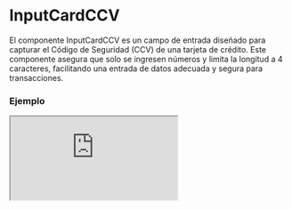 
# InputCardCCV

El componente InputCardCCV es un campo de entrada diseñado para capturar el Código de Seguridad (CCV) de una tarjeta de crédito. Este componente asegura que solo se ingresen números y limita la longitud a 4 caracteres, facilitando una entrada de datos adecuada y segura para transacciones.

### Ejemplo

<Iframe src="https://fenextjs-component-storybook.vercel.app/iframe.html?args=&id=input-card-inputcardccv--index&viewMode=story" />

### Importacion

Para importar el componente InputCardCCV, se puede hacer desde fenextjs

```tsx copy
import { InputCardCCV } from "fenextjs";
```

### Parametros

| Parametro | Tipo | Requerido | Default | Descripcion |
| --------- | ---- | --------- | ------- | ----------- |
| placeholder | string | no | 'XXX' | Texto que se muestra como marcador de posición en el campo de entrada. |
| disabled | boolean | no | false | Indica si el campo de entrada está deshabilitado. |
| required | boolean | no | false | Indica si el campo de entrada es obligatorio. |
| optional | boolean | no | false | Indica si el campo de entrada es opcional. |
| onChange | function | no | undefined | Función que se ejecuta al cambiar el valor del campo de entrada. |
| maxLength | number | no | 4 | Longitud máxima permitida para la entrada, en este caso 4 caracteres. Se establece directamente en el componente. |
| regExpReplace | string | no | '' | Cadena utilizada para reemplazar los valores no deseados. Se establece directamente en el componente. |
| regExp | RegExp | no | /[^0-9]/g | Expresión regular que se utiliza para validar la entrada, permitiendo solo números. Se establece directamente en el componente. |
| inputMode | string | no | 'numeric' | Modo de entrada para facilitar el ingreso de datos numéricos en dispositivos móviles. Se establece directamente en el componente. |
| type | string | no | 'number' | Tipo de entrada del campo, que se establece como número. Se establece directamente en el componente. |

### Storybook

Para ver el storybook del componente lo puede hacer con este [link](https://fenextjs-component-storybook.vercel.app/?path=/story/input-card-inputcardccv--index)

### Usos

- Básico

```tsx copy
<InputCardCCV />
```

- InputCardCCV con texto de marcador de posición personalizado

```tsx copy
<InputCardCCV placeholder="Ingresa tu CCV" />
```

- InputCardCCV deshabilitado

```tsx copy
<InputCardCCV disabled={true} />
```

- InputCardCCV con función personalizada

```tsx copy
<InputCardCCV onChange={(e) => console.log(e.target.value)} />
```

